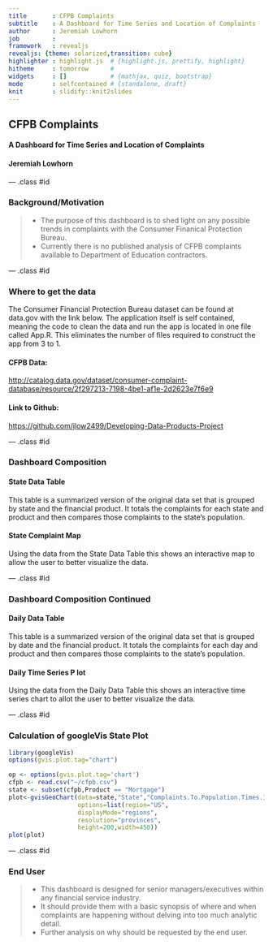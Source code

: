 ```yaml
---
title       : CFPB Complaints
subtitle    : A Dashboard for Time Series and Location of Complaints
author      : Jeremiah Lowhorn
job         : 
framework   : revealjs        
revealjs: {theme: solarized,transition: cube}
highlighter : highlight.js  # {highlight.js, prettify, highlight}
hitheme     : tomorrow      # 
widgets     : []            # {mathjax, quiz, bootstrap}
mode        : selfcontained # {standalone, draft}
knit        : slidify::knit2slides
---
```

  
 
## CFPB Complaints

 
#### A Dashboard for Time Series and Location of Complaints
 
#### Jeremiah Lowhorn

--- .class #id 

### Background/Motivation
> * The purpose of this dashboard is to shed light on any possible trends in complaints with the Consumer Finanical Protection Bureau. 
> * Currently there is no published analysis of CFPB complaints available to Department of Education contractors. 

--- .class #id 

### Where to get the data

The Consumer Financial Protection Bureau dataset can be found at data.gov with the link below. The application itself is self contained, meaning the code to clean the data and run the app is located in one file called App.R. This eliminates the number of files required to construct the app from 3 to 1. 

#### CFPB Data: 

<http://catalog.data.gov/dataset/consumer-complaint-database/resource/2f297213-7198-4be1-af1e-2d2623e7f6e9>

#### Link to Github:

<https://github.com/jlow2499/Developing-Data-Products-Project>

--- .class #id 

### Dashboard Composition

#### State Data Table
This table is a summarized version of the original data set that is grouped by state and the financial product. It totals the complaints for each state and product and then compares those complaints to the state's population. 

#### State Complaint Map
Using the data from the State Data Table this shows an interactive map to allow the user to better visualize the data.

--- .class #id 

### Dashboard Composition Continued

#### Daily Data Table
This table is a summarized version of the original data set that is grouped by date and the financial product. It totals the complaints for each day and product and then compares those complaints to the state's population.

#### Daily Time Series P lot
Using the data from the Daily Data Table this shows an interactive time series chart to allot the user to better visualize the data.


--- .class #id 

### Calculation of googleVis State Plot
```r
library(googleVis)
options(gvis.plot.tag="chart")
```


```r
op <- options(gvis.plot.tag='chart')
cfpb <- read.csv("~/cfpb.csv")
state <- subset(cfpb,Product == "Mortgage")
plot<-gvisGeoChart(data=state,"State","Complaints.To.Population.Times.10000",
                   options=list(region="US", 
                   displayMode="regions", 
                   resolution="provinces",
                   height=200,width=450))
plot(plot)
```

--- .class #id 

### End User

> * This dashboard is designed for senior managers/executives within any financial service industry. 
> * It should provide them with a basic synopsis of where and when complaints are happening without delving into too much analytic detail. 
> * Further analysis on why should be requested by the end user.
 



